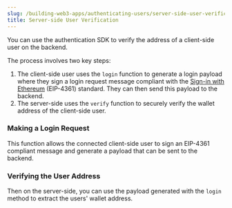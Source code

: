 ```yaml
---
slug: /building-web3-apps/authenticating-users/server-side-user-verification
title: Server-side User Verification
---
```



You can use the authentication SDK to verify the address of a client-side user on the backend.

The process involves two key steps:

1. The client-side user uses the `login` function to generate a login payload where they sign a login request message compliant with the [Sign-in with Ethereum](https://eips.ethereum.org/EIPS/eip-4361) (EIP-4361) standard. They can then send this payload to the backend.
2. The server-side uses the `verify` function to securely verify the wallet address of the client-side user.

### Making a Login Request

This function allows the connected client-side user to sign an EIP-4361 compliant message and generate a payload that can be sent to the backend.

<ThirdwebCodeSnippet contract="WalletAuthenticator" name="login" />

### Verifying the User Address

Then on the server-side, you can use the payload generated with the `login` method to extract the users' wallet address.

<ThirdwebCodeSnippet contract="WalletAuthenticator" name="verify" />
